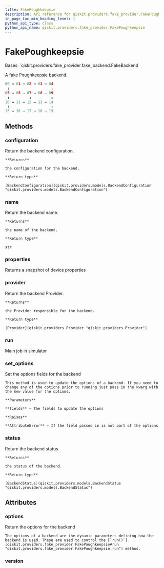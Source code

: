 ```yaml
---
title: FakePoughkeepsie
description: API reference for qiskit.providers.fake_provider.FakePoughkeepsie
in_page_toc_min_heading_level: 1
python_api_type: class
python_api_name: qiskit.providers.fake_provider.FakePoughkeepsie
---
```


# FakePoughkeepsie

<Class id="qiskit.providers.fake_provider.FakePoughkeepsie" github="https://github.com/qiskit/qiskit/tree/stable/0.23/qiskit/providers/fake_provider/backends/poughkeepsie/fake_poughkeepsie.py" signature="FakePoughkeepsie">
  Bases: `qiskit.providers.fake_provider.fake_backend.FakeBackend`

  A fake Poughkeepsie backend.

  ```python
  00 ↔ 01 ↔ 02 ↔ 03 ↔ 04
   ↕                   ↕
  05 ↔ 06 ↔ 07 ↔ 08 ↔ 09
   ↕         ↕         ↕
  10 ↔ 11 ↔ 12 ↔ 13 ↔ 14
   ↕                   ↕
  15 ↔ 16 ↔ 17 ↔ 18 ↔ 19
  ```

  ## Methods

  ### configuration

  <Function id="qiskit.providers.fake_provider.FakePoughkeepsie.configuration" name="configuration" signature="FakePoughkeepsie.configuration()">
    Return the backend configuration.

    **Returns**

    the configuration for the backend.

    **Return type**

    [BackendConfiguration](qiskit.providers.models.BackendConfiguration "qiskit.providers.models.BackendConfiguration")
  </Function>

  ### name

  <Function id="qiskit.providers.fake_provider.FakePoughkeepsie.name" name="name" signature="FakePoughkeepsie.name()">
    Return the backend name.

    **Returns**

    the name of the backend.

    **Return type**

    str
  </Function>

  ### properties

  <Function id="qiskit.providers.fake_provider.FakePoughkeepsie.properties" name="properties" signature="FakePoughkeepsie.properties()">
    Returns a snapshot of device properties
  </Function>

  ### provider

  <Function id="qiskit.providers.fake_provider.FakePoughkeepsie.provider" name="provider" signature="FakePoughkeepsie.provider()">
    Return the backend Provider.

    **Returns**

    the Provider responsible for the backend.

    **Return type**

    [Provider](qiskit.providers.Provider "qiskit.providers.Provider")
  </Function>

  ### run

  <Function id="qiskit.providers.fake_provider.FakePoughkeepsie.run" name="run" signature="FakePoughkeepsie.run(run_input, **kwargs)">
    Main job in simulator
  </Function>

  ### set\_options

  <Function id="qiskit.providers.fake_provider.FakePoughkeepsie.set_options" name="set_options" signature="FakePoughkeepsie.set_options(**fields)">
    Set the options fields for the backend

    This method is used to update the options of a backend. If you need to change any of the options prior to running just pass in the kwarg with the new value for the options.

    **Parameters**

    **fields** – The fields to update the options

    **Raises**

    **AttributeError** – If the field passed in is not part of the options
  </Function>

  ### status

  <Function id="qiskit.providers.fake_provider.FakePoughkeepsie.status" name="status" signature="FakePoughkeepsie.status()">
    Return the backend status.

    **Returns**

    the status of the backend.

    **Return type**

    [BackendStatus](qiskit.providers.models.BackendStatus "qiskit.providers.models.BackendStatus")
  </Function>

  ## Attributes

  ### options

  <Attribute id="qiskit.providers.fake_provider.FakePoughkeepsie.options" name="options">
    Return the options for the backend

    The options of a backend are the dynamic parameters defining how the backend is used. These are used to control the [`run()`](qiskit.providers.fake_provider.FakePoughkeepsie#run "qiskit.providers.fake_provider.FakePoughkeepsie.run") method.
  </Attribute>

  ### version

  <Attribute id="qiskit.providers.fake_provider.FakePoughkeepsie.version" name="version" attributeValue="= 1" />
</Class>

